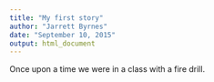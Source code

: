 ```yaml
---
title: "My first story"
author: "Jarrett Byrnes"
date: "September 10, 2015"
output: html_document
---
```


Once upon a time we were in a class with a fire drill.